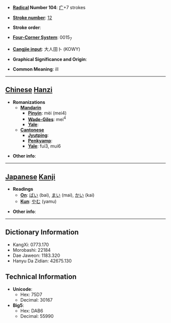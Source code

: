 * '''[[Wiktionary:Chinese radical index| Radical]] Number 104''': [[Wiktionary:Chinese radical index 疒|疒]]+7 strokes

* '''[[Wiktionary:Chinese total strokes index|Stroke number]]''': [[Wiktionary:Chinese total strokes index 12|12]]

* '''Stroke order''': 

* '''[[Wiktionary:Chinese four corner index|Four-Corner System]]''': 0015<sub>7</sub>

* '''[[Wiktionary:Chinese Cangjie index|Cangjie input]]''': 大人田卜 (KOWY)

* '''Graphical Significance and Origin''': 

* '''Common Meaning''': ill

----

== [[Chinese]] [[Hanzi]] ==

* '''Romanizations'''
** '''[[Mandarin]]'''
*** '''[[Pinyin]]''': mèi (mei4)
*** '''[[Wade-Giles]]''': mei<sup>4</sup>
*** '''[[Yale]]''': 
** '''[[Cantonese]]'''
*** '''[[Jyutping]]''':
*** '''[[Penkyamp]]''': 
*** '''[[Yale]]''': fui3, mui6

* '''Other info''': 

----

== [[Japanese]] [[Kanji]] ==

* '''Readings'''
** '''[[On]]''': [[ばい]] (bai), [[まい]] (mai), [[かい]] (kai)
** '''[[Kun]]''': [[やむ]] (yamu)

* '''Other info''':  

----

== Dictionary Information ==

* KangXi: 0773.170
* Morobashi: 22184
* Dae Jaweon: 1183.320
* Hanyu Da Zidian: 42675.130

== Technical Information ==

* '''Unicode''':
** Hex: 75D7
** Decimal: 30167
* '''Big5''':
** Hex: DAB6
** Decimal: 55990